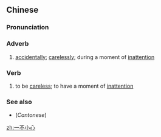 ==Chinese==
{{zh-forms|type=112}}

===Pronunciation===
{{zh-pron
|m=yībùxiǎoxīn
|c=jat1 bat1 siu2 sam1
|cat=adv,v
}}

===Adverb===
{{zh-adv}}

# [[accidentally]]; [[carelessly]]; during a moment of [[inattention]]
#: {{zh-x|他 一不小心 被 玻璃絲 劃破 了 手。|He accidentally cut his hand on the glass silk.}}

===Verb===
{{zh-verb}}
# to be [[careless]]; to have a moment of [[inattention]]
#: {{zh-x|路上 坑坑窪窪 的，騎車 的 人 一不小心 就 有 致命 危險.|Pot holes can be lethal for the unwary cyclist.}}

===See also===
* (''Cantonese'') {{zh-l|一唔小心|tr=jat1 m4 siu2 sam1}}

[[zh:一不小心]]